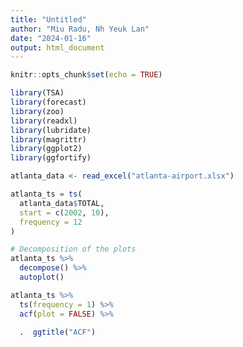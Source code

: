 ```yaml
---
title: "Untitled"
author: "Miu Radu, Nh Yeuk Lan"
date: "2024-01-16"
output: html_document
---
```


```r
knitr::opts_chunk$set(echo = TRUE)
```



```r
library(TSA)
library(forecast)
library(zoo)
library(readxl)
library(lubridate)
library(magrittr)
library(ggplot2)
library(ggfortify)
```

```r
atlanta_data <- read_excel("atlanta-airport.xlsx")

atlanta_ts = ts(
  atlanta_data$TOTAL, 
  start = c(2002, 10), 
  frequency = 12
)
```


```r
# Decomposition of the plots
atlanta_ts %>% 
  decompose() %>% 
  autoplot()
```
```r
atlanta_ts %>% 
  ts(frequency = 1) %>% 
  acf(plot = FALSE) %>% 

  .  ggtitle("ACF")
```

